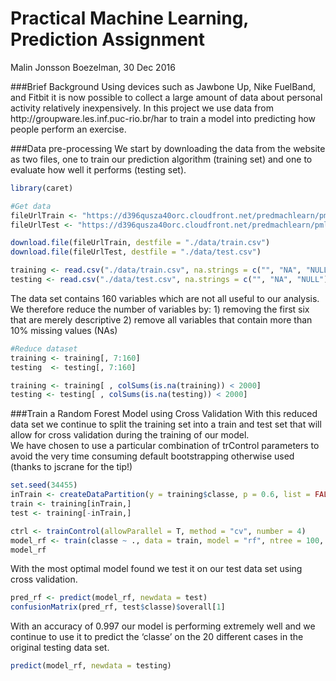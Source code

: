 Practical Machine Learning, Prediction Assignment
=================================================
Malin Jonsson Boezelman, 30 Dec 2016

###Brief Background
Using devices such as Jawbone Up, Nike FuelBand, and Fitbit it is now possible to collect a large amount of data about personal activity relatively inexpensively. In this project we use data from http://groupware.les.inf.puc-rio.br/har to train a model into predicting how people perform an exercise. 

###Data pre-processing
We start by downloading the data from the website as two files, one to train our 
prediction algorithm (training set) and one to evaluate how well it performs (testing set).

```r
library(caret)

#Get data
fileUrlTrain <- "https://d396qusza40orc.cloudfront.net/predmachlearn/pml-training.csv"
fileUrlTest <- "https://d396qusza40orc.cloudfront.net/predmachlearn/pml-testing.csv"

download.file(fileUrlTrain, destfile = "./data/train.csv")
download.file(fileUrlTest, destfile = "./data/test.csv")

training <- read.csv("./data/train.csv", na.strings = c("", "NA", "NULL")) 
testing <- read.csv("./data/test.csv", na.strings = c("", "NA", "NULL")) 
```

The data set contains 160 variables which are not all useful to our analysis. 
We therefore reduce the number of variables by:
1) removing the first six that are merely descriptive
2) remove all variables that contain more than 10% missing values (NAs)


```r
#Reduce dataset
training <- training[, 7:160]
testing  <- testing[, 7:160]

training <- training[ , colSums(is.na(training)) < 2000]  
testing <- testing[ , colSums(is.na(testing)) < 2000]
```

###Train a Random Forest Model using Cross Validation
With this reduced data set we continue to split the training set into a train 
and test set that will allow for cross validation during the training of our model.  
We have chosen to use a particular combination of trControl parameters to avoid the 
very time consuming default bootstrapping otherwise used (thanks to jscrane for the tip!)

```r
set.seed(34455)
inTrain <- createDataPartition(y = training$classe, p = 0.6, list = FALSE)
train <- training[inTrain,] 
test <- training[-inTrain,]

ctrl <- trainControl(allowParallel = T, method = "cv", number = 4)
model_rf <- train(classe ~ ., data = train, model = "rf", ntree = 100, trControl = ctrl)
model_rf
```

With the most optimal model found we test it on our test data set using cross validation.

```r
pred_rf <- predict(model_rf, newdata = test)
confusionMatrix(pred_rf, test$classe)$overall[1]
```

With an accuracy of 0.997 our model is performing extremely well and we continue to use it 
to predict the 'classe' on the 20 different cases in the original testing data set. 

```r
predict(model_rf, newdata = testing)
```




